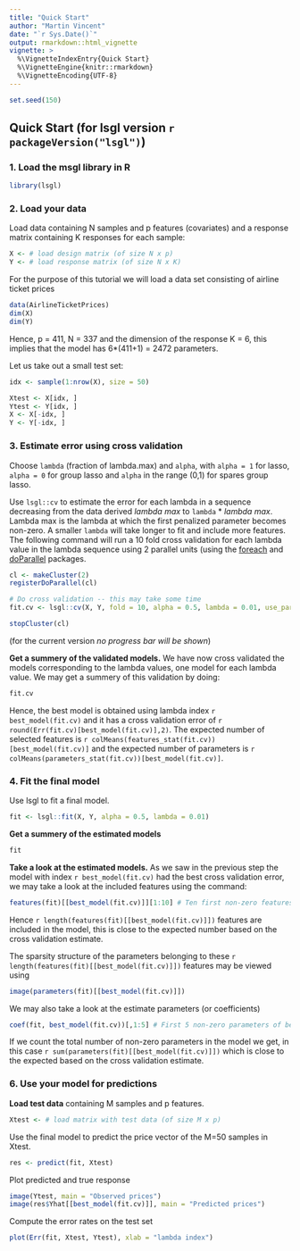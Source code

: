 ```yaml
---
title: "Quick Start"
author: "Martin Vincent"
date: "`r Sys.Date()`"
output: rmarkdown::html_vignette
vignette: >
  %\VignetteIndexEntry{Quick Start}
  %\VignetteEngine{knitr::rmarkdown}
  %\VignetteEncoding{UTF-8}
---
```


```r
set.seed(150)
```

## Quick Start (for lsgl version `r packageVersion("lsgl")`)

### 1. Load the msgl library in R
```r
library(lsgl)
```

### 2. Load your data
Load data containing N samples and p features (covariates) and a response matrix containing K responses for each sample:

```r
X <- # load design matrix (of size N x p)
Y <- # load response matrix (of size N x K)
```

For the purpose of this tutorial we will load a data set consisting of airline ticket prices

```r
data(AirlineTicketPrices)
dim(X)
dim(Y)
```

Hence, p = 411, N = 337 and the dimension of the response K = 6, this implies that the model has 6*(411+1) = 2472 parameters.

Let us take out a small test set:
```r
idx <- sample(1:nrow(X), size = 50)

Xtest <- X[idx, ]
Ytest <- Y[idx, ]
X <- X[-idx, ]
Y <- Y[-idx, ]
```

### 3. Estimate error using cross validation
Choose `lambda` (fraction of lambda.max) and `alpha`, with `alpha = 1` for lasso, `alpha = 0` for group lasso and `alpha` in the range (0,1) for spares group lasso.

Use `lsgl::cv` to estimate the error for each lambda in a sequence decreasing from the data derived *lambda max* to `lambda` * *lambda max*.
Lambda max is the lambda at which the first penalized parameter becomes non-zero.
A smaller `lambda` will take longer to fit and include more features.
The following command will run a 10 fold cross validation for each lambda value in the lambda sequence using 2 parallel units (using the [foreach](https://CRAN.R-project.org/package=foreach) and [doParallel](https://CRAN.R-project.org/package=doParallel) packages.

```r
cl <- makeCluster(2)
registerDoParallel(cl)

# Do cross validation -- this may take some time
fit.cv <- lsgl::cv(X, Y, fold = 10, alpha = 0.5, lambda = 0.01, use_parallel = TRUE)

stopCluster(cl)
```

(for the current version *no progress bar will be shown*)

**Get a summery of the validated models.**
We have now cross validated the models corresponding to the lambda values, one model for each lambda value. We may get a summery of this validation by doing:
```r
fit.cv
```

Hence, the best model is obtained using lambda index `r best_model(fit.cv)` and it has a cross validation error of `r round(Err(fit.cv)[best_model(fit.cv)],2)`. The expected number of selected features is `r colMeans(features_stat(fit.cv))[best_model(fit.cv)]` and the expected number of parameters is `r colMeans(parameters_stat(fit.cv))[best_model(fit.cv)]`.

### 4. Fit the final model

Use lsgl to fit a final model.
```r
fit <- lsgl::fit(X, Y, alpha = 0.5, lambda = 0.01)
```
**Get a summery of the estimated models**
```r
fit
```

**Take a look at the estimated models.**
As we saw in the previous step the model with index `r best_model(fit.cv)` had the best cross validation error, we may take a look at the included features using the command:
```r
features(fit)[[best_model(fit.cv)]][1:10] # Ten first non-zero features in best model
```

Hence `r length(features(fit)[[best_model(fit.cv)]])` features are included in the model, this is close to the expected number based on the cross validation estimate.

The sparsity structure of the parameters belonging to these `r length(features(fit)[[best_model(fit.cv)]])` features may be viewed using  
```r
image(parameters(fit)[[best_model(fit.cv)]])
```
We may also take a look at the estimate parameters (or coefficients)

```r
coef(fit, best_model(fit.cv))[,1:5] # First 5 non-zero parameters of best model
```

If we count the total number of non-zero parameters in the model we get, in this case `r sum(parameters(fit)[[best_model(fit.cv)]])` which is close to the expected based on the cross validation estimate.

### 6. Use your model for predictions

**Load test data** containing M samples and p features.
```r
Xtest <- # load matrix with test data (of size M x p)
```

Use the final model to predict the price vector of the M=50 samples in Xtest.
```r
res <- predict(fit, Xtest)
```

Plot predicted and true response
```r
image(Ytest, main = "Observed prices")
image(res$Yhat[[best_model(fit.cv)]], main = "Predicted prices")
```

Compute the error rates on the test set
```r
plot(Err(fit, Xtest, Ytest), xlab = "lambda index")
```
